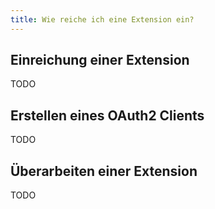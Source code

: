 ```yaml
---
title: Wie reiche ich eine Extension ein?
---
```


## Einreichung einer Extension

TODO

## Erstellen eines OAuth2 Clients

TODO

## Überarbeiten einer Extension

TODO
